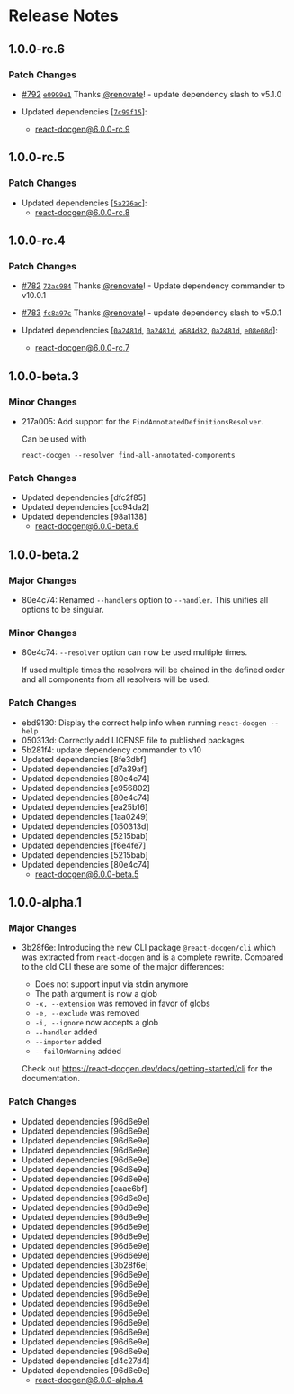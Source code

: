 # Release Notes

## 1.0.0-rc.6

### Patch Changes

- [#792](https://github.com/reactjs/react-docgen/pull/792)
  [`e0999e1`](https://github.com/reactjs/react-docgen/commit/e0999e155fed3b4b2915a26599f475d0884196ca)
  Thanks [@renovate](https://github.com/apps/renovate)! - update dependency
  slash to v5.1.0

- Updated dependencies
  [[`7c99f15`](https://github.com/reactjs/react-docgen/commit/7c99f156b1cc49da8bc78ca9c7e3bb2da215c49d)]:
  - react-docgen@6.0.0-rc.9

## 1.0.0-rc.5

### Patch Changes

- Updated dependencies
  [[`5a226ac`](https://github.com/reactjs/react-docgen/commit/5a226ac97882378790291cb67b1c0eee471f9def)]:
  - react-docgen@6.0.0-rc.8

## 1.0.0-rc.4

### Patch Changes

- [#782](https://github.com/reactjs/react-docgen/pull/782)
  [`72ac984`](https://github.com/reactjs/react-docgen/commit/72ac9841f02f1f6b925247621bc5aa56d3ba4267)
  Thanks [@renovate](https://github.com/apps/renovate)! - Update dependency
  commander to v10.0.1

- [#783](https://github.com/reactjs/react-docgen/pull/783)
  [`fc8a97c`](https://github.com/reactjs/react-docgen/commit/fc8a97c5fb552f5e4d2cbffced6c66f8729d23b6)
  Thanks [@renovate](https://github.com/apps/renovate)! - update dependency
  slash to v5.0.1

- Updated dependencies
  [[`0a2481d`](https://github.com/reactjs/react-docgen/commit/0a2481df6328bdbe46a01fb25ee9a0966ec023ca),
  [`0a2481d`](https://github.com/reactjs/react-docgen/commit/0a2481df6328bdbe46a01fb25ee9a0966ec023ca),
  [`a684d82`](https://github.com/reactjs/react-docgen/commit/a684d8281044b3f8c8baecc9148cd4ef2b8fd409),
  [`0a2481d`](https://github.com/reactjs/react-docgen/commit/0a2481df6328bdbe46a01fb25ee9a0966ec023ca),
  [`e08e08d`](https://github.com/reactjs/react-docgen/commit/e08e08d6cd56c833fd123019639dca9d819cd7ab)]:
  - react-docgen@6.0.0-rc.7

## 1.0.0-beta.3

### Minor Changes

- 217a005: Add support for the `FindAnnotatedDefinitionsResolver`.

  Can be used with

  ```
  react-docgen --resolver find-all-annotated-components
  ```

### Patch Changes

- Updated dependencies [dfc2f85]
- Updated dependencies [cc94da2]
- Updated dependencies [98a1138]
  - react-docgen@6.0.0-beta.6

## 1.0.0-beta.2

### Major Changes

- 80e4c74: Renamed `--handlers` option to `--handler`. This unifies all options
  to be singular.

### Minor Changes

- 80e4c74: `--resolver` option can now be used multiple times.

  If used multiple times the resolvers will be chained in the defined order and
  all components from all resolvers will be used.

### Patch Changes

- ebd9130: Display the correct help info when running `react-docgen --help`
- 050313d: Correctly add LICENSE file to published packages
- 5b281f4: update dependency commander to v10
- Updated dependencies [8fe3dbf]
- Updated dependencies [d7a39af]
- Updated dependencies [80e4c74]
- Updated dependencies [e956802]
- Updated dependencies [80e4c74]
- Updated dependencies [ea25b16]
- Updated dependencies [1aa0249]
- Updated dependencies [050313d]
- Updated dependencies [5215bab]
- Updated dependencies [f6e4fe7]
- Updated dependencies [5215bab]
- Updated dependencies [80e4c74]
  - react-docgen@6.0.0-beta.5

## 1.0.0-alpha.1

### Major Changes

- 3b28f6e: Introducing the new CLI package `@react-docgen/cli` which was
  extracted from `react-docgen` and is a complete rewrite. Compared to the old
  CLI these are some of the major differences:

  - Does not support input via stdin anymore
  - The path argument is now a glob
  - `-x, --extension` was removed in favor of globs
  - `-e, --exclude` was removed
  - `-i, --ignore` now accepts a glob
  - `--handler` added
  - `--importer` added
  - `--failOnWarning` added

  Check out https://react-docgen.dev/docs/getting-started/cli for the
  documentation.

### Patch Changes

- Updated dependencies [96d6e9e]
- Updated dependencies [96d6e9e]
- Updated dependencies [96d6e9e]
- Updated dependencies [96d6e9e]
- Updated dependencies [96d6e9e]
- Updated dependencies [96d6e9e]
- Updated dependencies [96d6e9e]
- Updated dependencies [caae6bf]
- Updated dependencies [96d6e9e]
- Updated dependencies [96d6e9e]
- Updated dependencies [96d6e9e]
- Updated dependencies [96d6e9e]
- Updated dependencies [96d6e9e]
- Updated dependencies [96d6e9e]
- Updated dependencies [96d6e9e]
- Updated dependencies [3b28f6e]
- Updated dependencies [96d6e9e]
- Updated dependencies [96d6e9e]
- Updated dependencies [96d6e9e]
- Updated dependencies [96d6e9e]
- Updated dependencies [96d6e9e]
- Updated dependencies [96d6e9e]
- Updated dependencies [96d6e9e]
- Updated dependencies [96d6e9e]
- Updated dependencies [96d6e9e]
- Updated dependencies [d4c27d4]
- Updated dependencies [96d6e9e]
  - react-docgen@6.0.0-alpha.4
